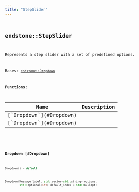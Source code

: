 ```yaml
---
title: "StepSlider"
---
```


## <code className="doc-symbol doc-symbol-class"/> endstone::StepSlider

Represents a step slider with a set of predefined options.


Bases: [`endstone::Dropdown`](dropdown)
















**Functions:**

<table>
<thead>
   <tr>
      <th>Name</th>
      <th>Description</th>
   </tr>
</thead>
<tbody>
<tr key="classendstone_1_1_step_slider_1ad095868e59dd8f5cac7ce788c7038977">
    <td>[`Dropdown`](#Dropdown)</td>
    <td></td>
</tr>
<tr key="classendstone_1_1_step_slider_1ac91f43ee6f2a4a562564a4fa09d4090a">
    <td>[`Dropdown`](#Dropdown)</td>
    <td></td>
</tr>
</tbody>
</table>

### <code className="doc-symbol doc-symbol-function"/> Dropdown [#Dropdown]



```cpp
Dropdown() = default
```

```cpp
Dropdown(Message label, std::vector<std::string> options,
         std::optional<int> default_index = std::nullopt)
```